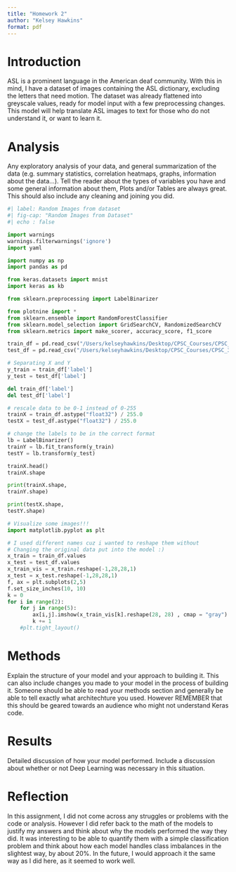 ```yaml
---
title: "Homework 2"
author: "Kelsey Hawkins"
format: pdf
---
```


# Introduction
ASL is a prominent language in the American deaf community. With this in mind, I have a dataset of images containing the ASL dictionary, excluding the letters that need motion. The dataset was already flattened into greyscale values, ready for model input with a few preprocessing changes. This model will help translate ASL images to text for those who do not understand it, or want to learn it. 

# Analysis 
Any exploratory analysis of your data, and general summarization of the data (e.g. summary statistics, correlation heatmaps, graphs, information about the data...). Tell the reader about the types of variables you have and some general information about them, Plots and/or Tables are always great. This should also include any cleaning and joining you did.

```python
#| label: Random Images from dataset
#| fig-cap: "Random Images from Dataset"
#| echo : false

import warnings
warnings.filterwarnings('ignore')
import yaml

import numpy as np
import pandas as pd

from keras.datasets import mnist
import keras as kb

from sklearn.preprocessing import LabelBinarizer

from plotnine import *
from sklearn.ensemble import RandomForestClassifier
from sklearn.model_selection import GridSearchCV, RandomizedSearchCV
from sklearn.metrics import make_scorer, accuracy_score, f1_score

train_df = pd.read_csv("/Users/kelseyhawkins/Desktop/CPSC_Courses/CPSC_393/sign_mnist_train.csv")
test_df = pd.read_csv("/Users/kelseyhawkins/Desktop/CPSC_Courses/CPSC_393/sign_mnist_test.csv")

# Separating X and Y
y_train = train_df['label']
y_test = test_df['label']

del train_df['label']
del test_df['label']

# rescale data to be 0-1 instead of 0-255
trainX = train_df.astype("float32") / 255.0
testX = test_df.astype("float32") / 255.0

# change the labels to be in the correct format
lb = LabelBinarizer()
trainY = lb.fit_transform(y_train)
testY = lb.transform(y_test)

trainX.head()
trainX.shape

print(trainX.shape,
trainY.shape)

print(testX.shape,
testY.shape)

# Visualize some images!!!
import matplotlib.pyplot as plt

# I used different names cuz i wanted to reshape them without
# Changing the original data put into the model :)
x_train = train_df.values
x_test = test_df.values
x_train_vis = x_train.reshape(-1,28,28,1)
x_test = x_test.reshape(-1,28,28,1)
f, ax = plt.subplots(2,5)
f.set_size_inches(10, 10)
k = 0
for i in range(2):
    for j in range(5):
        ax[i,j].imshow(x_train_vis[k].reshape(28, 28) , cmap = "gray")
        k += 1
    #plt.tight_layout()    


```


# Methods
Explain the structure of your model and your approach to building it. This can also include changes you made to your model in the process of building it. Someone should be able to read your methods section and generally be able to tell exactly what architechture you used. However REMEMBER that this should be geared towards an audience who might not understand Keras code.

# Results
Detailed discussion of how your model performed. Include a discussion about whether or not Deep Learning was necessary in this situation.

# Reflection
In this assignment, I did not come across any struggles or problems with the code or analysis. However I did refer back to the math of the models to justify my answers and think about why the models performed the way they did. It was interesting to be able to quantify them with a simple classification problem and think about how each model handles class imbalances in the slightest way, by about 20%. In the future, I would approach it the same way as I did here, as it seemed to work well. 


